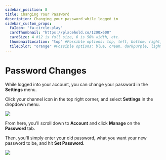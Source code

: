 ---
sidebar_position: 8
title: Changing Your Password
description: Changing your password while logged in
sidebar_custom_props:
  faIcon: "fa-circle-play"
  cardThumbnail: "https://placehold.co/1200x600"
  cardSize: 4 #12 is full size, 6 is 50% width, etc.
  thumbnailLocation: "top" #Possible options: top, left, bottom, right, none
  tileColor: "orange" #Possible options: blue, cream, darkpurple, lightpurple, mauve, orange, pink, none
---

# Password Changes

While logged into your account, you can change your password in the **Settings** menu.

Click your channel icon in the top right corner, and select **Settings** in the dropdown menu.

![](https://i.imgur.com/jnjajPu.jpg)

From here, you'll scroll down to **Account** and click **Manage** on the **Password** tab.

Then, you'll simply enter your old password, what you want your new password to be, and hit **Set Password**.

![](https://i.imgur.com/OKtlKuY.png)